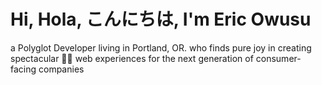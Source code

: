 # Hi, Hola, こんにちは, I'm Eric Owusu

 a Polyglot Developer living in Portland, OR. who finds pure joy in creating spectacular 🙌🏾 web experiences for the next generation of consumer-facing companies
